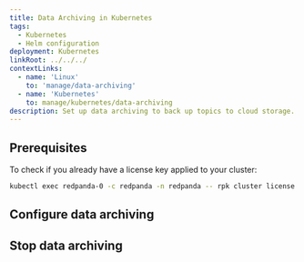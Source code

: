 ```yaml
---
title: Data Archiving in Kubernetes
tags:
  - Kubernetes
  - Helm configuration
deployment: Kubernetes
linkRoot: ../../../
contextLinks:
  - name: 'Linux'
    to: 'manage/data-archiving'
  - name: 'Kubernetes'
    to: manage/kubernetes/data-archiving
description: Set up data archiving to back up topics to cloud storage.
---
```


<head>
    <meta name="title" content="Data Archiving in Kubernetes | Redpanda Docs"/>
    <meta name="description" content="Set up data archiving to back up topics to cloud storage."/>
    <link rel="canonical" href="https://docs.redpanda.com/docs/manage/kubernetes/data-archiving/" />
</head>




<ContextLink frontmatter={frontMatter}
/>

<AboutDataArchiving frontmatter={frontMatter}/>

## Prerequisites

<EnterpriseLicenseNote frontmatter={frontMatter}/>

To check if you already have a license key applied to your cluster:

```bash
kubectl exec redpanda-0 -c redpanda -n redpanda -- rpk cluster license info
```

## Configure data archiving

<Configure/>

## Stop data archiving

<Stop/>
